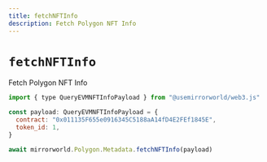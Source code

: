 ```yaml
---
title: fetchNFTInfo
description: Fetch Polygon NFT Info
---
```


# `fetchNFTInfo`

Fetch Polygon NFT Info

```js
import { type QueryEVMNFTInfoPayload } from "@usemirrorworld/web3.js"

const payload: QueryEVMNFTInfoPayload = {
  contract: "0x011135F655e0916345C5188aA14fD4E2FEf1845E",
  token_id: 1,
}

await mirrorworld.Polygon.Metadata.fetchNFTInfo(payload)
```
